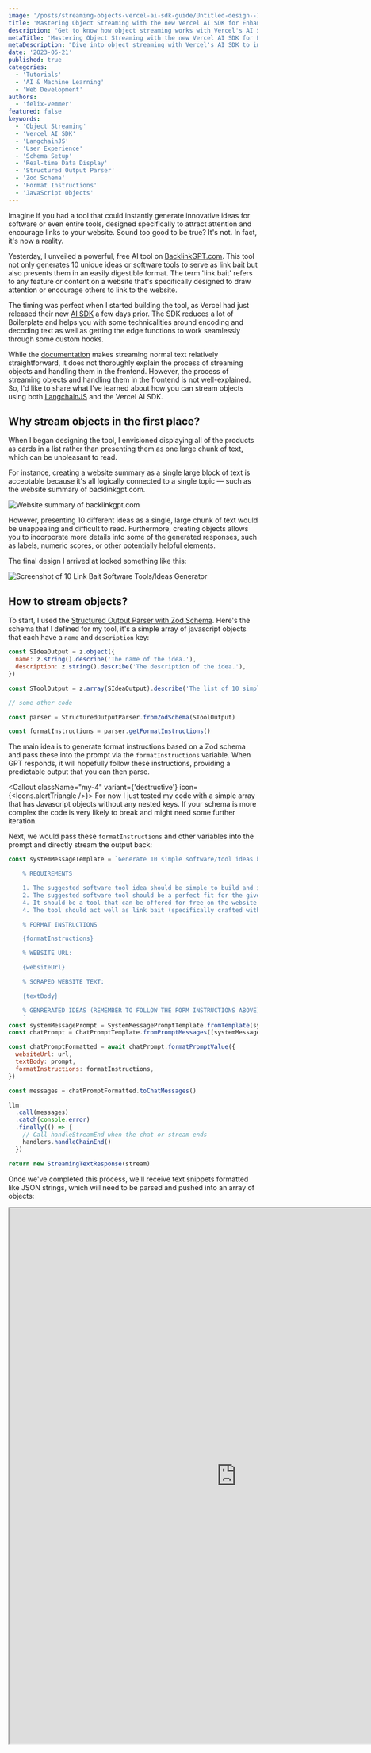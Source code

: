 ```yaml
---
image: '/posts/streaming-objects-vercel-ai-sdk-guide/Untitled-design--1--1.png'
title: 'Mastering Object Streaming with the new Vercel AI SDK for Enhanced UX'
description: "Get to know how object streaming works with Vercel's AI SDK. From setting up a schema to displaying data in real-time, enhance your platform's user experience."
metaTitle: 'Mastering Object Streaming with the new Vercel AI SDK for Enhanced UX'
metaDescription: "Dive into object streaming with Vercel's AI SDK to improve your platform's UX. Discover the steps from schema setup to real-time data display."
date: '2023-06-21'
published: true
categories:
  - 'Tutorials'
  - 'AI & Machine Learning'
  - 'Web Development'
authors:
  - 'felix-vemmer'
featured: false
keywords:
  - 'Object Streaming'
  - 'Vercel AI SDK'
  - 'LangchainJS'
  - 'User Experience'
  - 'Schema Setup'
  - 'Real-time Data Display'
  - 'Structured Output Parser'
  - 'Zod Schema'
  - 'Format Instructions'
  - 'JavaScript Objects'
---
```


Imagine if you had a tool that could instantly generate innovative ideas for software or even entire tools, designed specifically to attract attention and encourage links to your website. Sound too good to be true? It's not. In fact, it's now a reality.

<Tweet id="1671230470023938073" />

Yesterday, I unveiled a powerful, free AI tool on [BacklinkGPT.com](https://www.backlinkgpt.com/?ref=felixvemmer.com). This tool not only generates 10 unique ideas or software tools to serve as link bait but also presents them in an easily digestible format. The term 'link bait' refers to any feature or content on a website that's specifically designed to draw attention or encourage others to link to the website.

The timing was perfect when I started building the tool, as Vercel had just released their new [AI SDK](https://vercel.com/blog/introducing-the-vercel-ai-sdk?ref=felixvemmer.com) a few days prior. The SDK reduces a lot of Boilerplate and helps you with some technicalities around encoding and decoding text as well as getting the edge functions to work seamlessly through some custom hooks.

While the [documentation](https://sdk.vercel.ai/docs?ref=felixvemmer.com) makes streaming normal text relatively straightforward, it does not thoroughly explain the process of streaming objects and handling them in the frontend. However, the process of streaming objects and handling them in the frontend is not well-explained. So, I'd like to share what I've learned about how you can stream objects using both [LangchainJS](https://js.langchain.com/docs/?ref=felixvemmer.com) and the Vercel AI SDK.

## Why stream objects in the first place?

When I began designing the tool, I envisioned displaying all of the products as cards in a list rather than presenting them as one large chunk of text, which can be unpleasant to read.

For instance, creating a website summary as a single large block of text is acceptable because it's all logically connected to a single topic — such as the website summary of backlinkgpt.com.

<Image
  className="my-4 rounded-lg"
  src="/posts/streaming-objects-vercel-ai-sdk-guide/CleanShot-2023-06-21-at-15.47.44@2x.png"
  alt="Website summary of backlinkgpt.com"
  width={1842}
  height={746}
/>

However, presenting 10 different ideas as a single, large chunk of text would be unappealing and difficult
to read. Furthermore, creating objects allows you to incorporate more details into some of the generated
responses, such as labels, numeric scores, or other potentially helpful elements.

The final design I arrived at looked something like this:

<Image
  className="my-4 rounded-lg"
  src="/posts/streaming-objects-vercel-ai-sdk-guide/CleanShot-2023-06-21-at-15.59.07@2x.png"
  alt="Screenshot of 10 Link Bait Software Tools/Ideas Generator"
  width={2500}
  height={4929}
/>

## How to stream objects?

To start, I used the [Structured Output Parser with Zod Schema](https://js.langchain.com/docs/modules/prompts/output_parsers/?ref=felixvemmer.com#structured-output-parser-with-zod-schema). Here's the schema that I defined for my tool, it's a simple array of javascript objects that each have a `name` and `description` key:

```js
const SIdeaOutput = z.object({
  name: z.string().describe('The name of the idea.'),
  description: z.string().describe('The description of the idea.'),
})

const SToolOutput = z.array(SIdeaOutput).describe('The list of 10 simple ideas.')

// some other code

const parser = StructuredOutputParser.fromZodSchema(SToolOutput)

const formatInstructions = parser.getFormatInstructions()
```

The main idea is to generate format instructions based on a Zod schema and pass these into the prompt via the `formatInstructions` variable. When GPT responds, it will hopefully follow these instructions, providing a predictable output that you can then parse.

<Callout className="my-4" variant={'destructive'} icon={<Icons.alertTriangle />}>
  For now I just tested my code with a simple array that has Javascript objects without any nested
  keys. If your schema is more complex the code is very likely to break and might need some further
  iteration.
</Callout>

Next, we would pass these `formatInstructions` and other variables into the prompt and directly stream the output back:

```js
const systemMessageTemplate = `Generate 10 simple software/tool ideas based on the following requirements folowing exactly the given format instructions:

    % REQUIREMENTS

    1. The suggested software tool idea should be simple to build and implement (e.g. a simple web app)
    2. The suggested software tool should be a perfect fit for the given WEBSITE URL and SCRAPED WEBSITE TEXT
    4. It should be a tool that can be offered for free on the website
    4. The tool should act well as link bait (specifically crafted with the goal of attracting or encouraging others to link to that content)

    % FORMAT INSTRUCTIONS

    {formatInstructions}

    % WEBSITE URL:

    {websiteUrl}

    % SCRAPED WEBSITE TEXT:

    {textBody}

    % GENRERATED IDEAS (REMEMBER TO FOLLOW THE FORM INSTRUCTIONS ABOVE):
    `
const systemMessagePrompt = SystemMessagePromptTemplate.fromTemplate(systemMessageTemplate)
const chatPrompt = ChatPromptTemplate.fromPromptMessages([systemMessagePrompt])

const chatPromptFormatted = await chatPrompt.formatPromptValue({
  websiteUrl: url,
  textBody: prompt,
  formatInstructions: formatInstructions,
})

const messages = chatPromptFormatted.toChatMessages()

llm
  .call(messages)
  .catch(console.error)
  .finally(() => {
    // Call handleStreamEnd when the chat or stream ends
    handlers.handleChainEnd()
  })

return new StreamingTextResponse(stream)
```

Once we've completed this process, we'll receive text snippets formatted like JSON strings, which will need to be parsed and pushed into an array of objects:

<Iframe
  className="my-4"
  src="https://share.cleanshot.com/drb6NCfd/embed"
  width="915"
  height="1080"
/>

So how does this work in the client component?

### Registering the useCompletion Hooks

First we need to set up the hooks by passing in the `api` and an optional `body` where I added the `url` .

```js
const {
  completion: completionIdeas,
  complete: completeIdeas,
  error: errorIdeas,
  isLoading: isLoadingIdeas,
} = useCompletion({
  api: '/api/free-seo-tools/link-bait-software-tools-generator',
  body: {
    url: form.watch('url'),
  },
  onResponse: (res) => {
    if (res.status === 429) {
      toast.error('You are being rate limited. Please try again later.')
    }
    // toast.loading('Generating summary...')
  },
  onFinish: (prompt, completion) => {
    toast.success(`Successfully generated ideas for ${form.watch('url')}.`)
  },

  onError: (err) => {
    toast.error(`Error occurred: ${err.message}`)
  },
})
```

Next, since I am using [react-hook-from](https://www.react-hook-form.com/?ref=felixvemmer.com), I manually call the `completeIdeas` function inside the `onSubmit` function on line 28:

```javascript
  async function onSubmit(formData: z.infer<typeof FormSchema>) {
    const scrapeWebsitePromise = scrapeWebsite(formData)

    const scrapedWebsiteData = await toast.promise(scrapeWebsitePromise, {
      success: (data) => {
        const { bodyText, ...rest } = data
        return 'Succesfully scraped website!'
      },
      error: (err) => err.message,
      loading: `Scraping content from ${formData.url}...`,
    })

    const websiteSummaryLoadingToastId = toast.loading(`Generating summary for ${formData.url}...`)

    const websiteSummary = await completeSummary(scrapedWebsiteData.bodyText).catch(() =>
      toast.dismiss(websiteSummaryLoadingToastId),
    )

    toast.dismiss(websiteSummaryLoadingToastId)

    if (!websiteSummary) {
      toast.error('Error occurred while generating summary.')
      return
    }

    const ideasLoadingToastId = toast.loading(`Generating ideas for ${formData.url}...`)

    const ideas = await completeIdeas(websiteSummary).catch(() =>
      toast.dismiss(ideasLoadingToastId),
    )

    toast.dismiss(ideasLoadingToastId)

    console.log('All done!')
  }
```

### Parsing text into javascript objects

The last part proved to be the most challenging: parsing the individual text fragments back into JavaScript objects. After receiving substantial assistance from GPT-4, I managed to abstract these processes into two hooks.

```javascript
  const buffer = useBuffer(completionIdeas)
  const ideas = useUniqueJsonObjects(buffer) as TToolOutput
```

The `useBuffer` is a React hook that accepts a string `chunk` and returns a cleaned version of it. It employs `useState` to manage a `buffer` state and `useEffect` to execute side effects whenever `chunk` changes.

In the `useEffect` block, `chunk` is stripped of JSON markdown syntax, newline characters are replaced with spaces, leading and trailing square brackets are removed, and excess whitespace is trimmed. The updated string then sets the `buffer` state. The `buffer`, which holds the parsed `chunk`, is finally returned by the hook. This hook is ideal for handling and presenting code chunks in a cleaner format within a UI.

````javascript
// useBuffer.ts
import { useState, useEffect } from 'react'

const useBuffer = (chunk: string): string => {
    const [buffer, setBuffer] = useState('')

    useEffect(() => {
        let updatedChunk = chunk
            .replace('```json', '')
            .replace('```', '')
            .replace(/\n/g, ' ')
            .replace(/^\[/, '')
            .replace(/\]$/, '')
            .trim()

        setBuffer(updatedChunk)
    }, [chunk])

    return buffer
}

export default useBuffer
````

The `useUniqueJsonObjects` is a custom React hook that parses a string `buffer`, looking for JSON objects. It then stores these objects in an array, ensuring each one is unique.

It uses `useState` to maintain an `objects` state, initially an empty array. The `addObject` function, wrapped with `useCallback` for memoization, checks if an object already exists in `objects`. If not, it adds it to the state.

The `useEffect` block processes `buffer`, continually matching and parsing JSON objects within the string. For each valid JSON object, it invokes `addObject` and trims the processed part from `buffer`.

The hook returns the `objects` array, which contains all unique JSON objects found in `buffer`.

```javascript
// useUniqueJsonObjects.ts
import { useState, useEffect, useCallback } from 'react'

const useUniqueJsonObjects = (buffer: string): object[] => {
    const [objects, setObjects] = useState<object[]>([])

    const addObject = useCallback((object: object) => {
        setObjects((prevObjects) => {
            const objectExists = prevObjects.some(
                (prevObject) => JSON.stringify(prevObject) === JSON.stringify(object),
            )

            return objectExists ? prevObjects : [...prevObjects, object]
        })
    }, [])

    useEffect(() => {
        let newBuffer = buffer
        let match
        while ((match = newBuffer.match(/(\{[^{}]*?\})(?=,|$)/))) {
            const jsonStr = match[0]

            try {
                const data = JSON.parse(jsonStr) // Try to parse the JSON
                addObject(data)
                newBuffer = newBuffer.slice(jsonStr.length).replace(/^,/, '').trim() // Remove leading comma and trailing whitespaces
            } catch (e) {
                break
            }
        }
    }, [buffer, addObject])

    return objects
}

export default useUniqueJsonObjects
```

And that's it! By using these two hooks, we avoid waiting for the entire JSON object to be parsed and returned from the edge function or for the client to parse the whole object. Instead, we display each new object on the fly, significantly improving the user experience.
